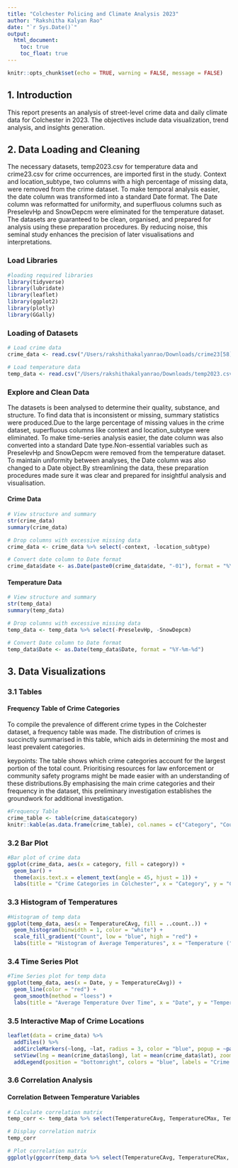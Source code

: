 ```yaml
---
title: "Colchester Policing and Climate Analysis 2023"
author: "Rakshitha Kalyan Rao"
date: "`r Sys.Date()`"
output:
  html_document:
    toc: true
    toc_float: true
---
```


```r
knitr::opts_chunk$set(echo = TRUE, warning = FALSE, message = FALSE)
```

## 1. Introduction

This report presents an analysis of street-level crime data and daily climate data for Colchester in 2023. The objectives include data visualization, trend analysis, and insights generation.

## 2. Data Loading and Cleaning

The necessary datasets, temp2023.csv for temperature data and crime23.csv for crime occurrences, are imported first in the study. Context and location_subtype, two columns with a high percentage of missing data, were removed from the crime dataset. To make temporal analysis easier, the date column was transformed into a standard Date format. The Date column was reformatted for uniformity, and superfluous columns such as PreselevHp and SnowDepcm were eliminated for the temperature dataset. The datasets are guaranteed to be clean, organised, and prepared for analysis using these preparation procedures. By reducing noise, this seminal study enhances the precision of later visualisations and interpretations.

### Load Libraries

```r
#loading required libraries
library(tidyverse)
library(lubridate)
library(leaflet)
library(ggplot2)
library(plotly)
library(GGally)
```

### Loading of Datasets

```r
# Load crime data
crime_data <- read.csv("/Users/rakshithakalyanrao/Downloads/crime23[58].csv")

# Load temperature data
temp_data <- read.csv("/Users/rakshithakalyanrao/Downloads/temp2023.csv")
```

### Explore and Clean Data
The datasets is been analysed to determine their quality, substance, and structure. To find data that is inconsistent or missing, summary statistics were produced.Due to the large percentage of missing values in the crime dataset, superfluous columns like context and location_subtype were eliminated. To make time-series analysis easier, the date column was also converted into a standard Date type.Non-essential variables such as PreselevHp and SnowDepcm were removed from the temperature dataset. To maintain uniformity between analyses, the Date column was also changed to a Date object.By streamlining the data, these preparation procedures made sure it was clear and prepared for insightful analysis and visualisation.


#### Crime Data

```r
# View structure and summary
str(crime_data)
summary(crime_data)

# Drop columns with excessive missing data
crime_data <- crime_data %>% select(-context, -location_subtype)

# Convert date column to Date format
crime_data$date <- as.Date(paste0(crime_data$date, "-01"), format = "%Y-%m-%d")
```

#### Temperature Data

```r
# View structure and summary
str(temp_data)
summary(temp_data)

# Drop columns with excessive missing data
temp_data <- temp_data %>% select(-PreselevHp, -SnowDepcm)

# Convert Date column to Date format
temp_data$Date <- as.Date(temp_data$Date, format = "%Y-%m-%d")
```

## 3. Data Visualizations

### 3.1 Tables

#### Frequency Table of Crime Categories
To compile the prevalence of different crime types in the Colchester dataset, a frequency table was made. The distribution of crimes is succinctly summarised in this table, which aids in determining the most and least prevalent categories.

keypoints:
The table shows which crime categories account for the largest portion of the total count.
Prioritising resources for law enforcement or community safety programs might be made easier with an understanding of these distributions.By emphasising the main crime categories and their frequency in the dataset, this preliminary investigation establishes the groundwork for additional investigation.

```r
#Frequency Table
crime_table <- table(crime_data$category)
knitr::kable(as.data.frame(crime_table), col.names = c("Category", "Count"))
```

### 3.2 Bar Plot

```r
#Bar plot of crime data
ggplot(crime_data, aes(x = category, fill = category)) +
  geom_bar() +
  theme(axis.text.x = element_text(angle = 45, hjust = 1)) +
  labs(title = "Crime Categories in Colchester", x = "Category", y = "Count", fill = "Crime Category")
```

### 3.3 Histogram of Temperatures

```r
#Histogram of temp data
ggplot(temp_data, aes(x = TemperatureCAvg, fill = ..count..)) +
  geom_histogram(binwidth = 1, color = "white") +
  scale_fill_gradient("Count", low = "blue", high = "red") +
  labs(title = "Histogram of Average Temperatures", x = "Temperature (°C)", y = "Frequency")
```

### 3.4 Time Series Plot

```r
#Time Series plot for temp data
ggplot(temp_data, aes(x = Date, y = TemperatureCAvg)) +
  geom_line(color = "red") +
  geom_smooth(method = "loess") +
  labs(title = "Average Temperature Over Time", x = "Date", y = "Temperature (°C)")
```

### 3.5 Interactive Map of Crime Locations

```r
leaflet(data = crime_data) %>%
  addTiles() %>%
  addCircleMarkers(~long, ~lat, radius = 3, color = "blue", popup = ~paste("Category:", category)) %>%
  setView(lng = mean(crime_data$long), lat = mean(crime_data$lat), zoom = 12) %>%
  addLegend(position = "bottomright", colors = "blue", labels = "Crime Locations", title = "Legend")
```

### 3.6 Correlation Analysis

#### Correlation Between Temperature Variables

```r
# Calculate correlation matrix
temp_corr <- temp_data %>% select(TemperatureCAvg, TemperatureCMax, TemperatureCMin) %>% cor()

# Display correlation matrix
temp_corr

# Plot correlation matrix
ggplotly(ggcorr(temp_data %>% select(TemperatureCAvg, TemperatureCMax, TemperatureCMin), label = TRUE))
```
